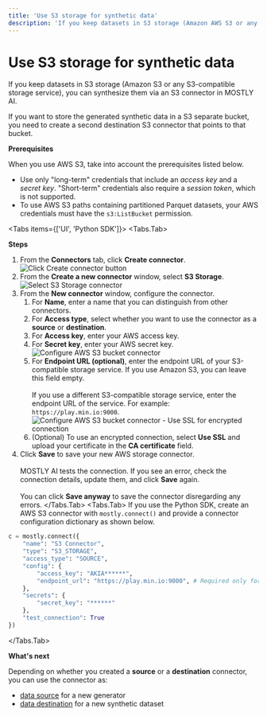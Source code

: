 ```yaml
---
title: 'Use S3 storage for synthetic data'
description: 'If you keep datasets in S3 storage (Amazon AWS S3 or any S3-compatible storage service), you can synthesize them via an S3 connector in MOSTLY AI. If you want to store the generated synthetic data in a separate S3 bucket, you need to create a second destination S3 connector that points to that bucket.'
---
```



# Use S3 storage for synthetic data

If you keep datasets in S3 storage (Amazon S3 or any S3-compatible storage service), you can synthesize them via an S3 connector in MOSTLY AI.

If you want to store the generated synthetic data in a S3 separate bucket, you need to create a second destination S3 connector that points to that bucket.

**Prerequisites**

When you use AWS S3, take into account the prerequisites listed below.

- Use only "long-term" credentials that include an _access key_ and a _secret key_. "Short-term" credentials also require a _session token_, which is not supported.
- To use AWS S3 paths containing partitioned Parquet datasets, your AWS credentials must have the `s3:ListBucket` permission.

<Tabs items={['UI', 'Python SDK']}>
<Tabs.Tab>

**Steps**

1. From the **Connectors** tab, click **Create connector**.
   <Image src="/docimages/connectors/create-connector-01-click.webp" alt="Click Create connector button" width={800} height={500} />
2. From the **Create a new connector** window, select **S3 Storage**.
   <Image src="/docimages/connectors/s3/create-connector-02-select-s3-storage.webp" alt="Select S3 Storage connector" width={800} height={500} />
3. From the **New connector** window, configure the connector.
   1. For **Name**, enter a name that you can distinguish from other connectors.
   2. For **Access type**, select whether you want to use the connector as a **source** or **destination**.
   3. For **Access key**, enter your AWS access key.
   4. For **Secret key**, enter your AWS secret key.
      <Image src="/docimages/connectors/s3/create-connector-03-configure-aws-bucket.webp" alt="Configure AWS S3 bucket connector" width={300} height={500} />
   5. For **Endpoint URL (optional)**, enter the endpoint URL of your S3-compatible storage service.
      <Callout>
        If you use Amazon S3, you can leave this field empty.
        <br />
        <br />
        If you use a different S3-compatible storage service, enter the endpoint URL of the service. For example: `https://play.min.io:9000`.
      </Callout>
      <Image src="/docimages/connectors/s3/create-connector-04-use-ssl.webp" alt="Configure AWS S3 bucket connector - Use SSL for encrypted connection" width={300} height={500} />
   6. (Optional) To use an encrypted connection, select **Use SSL** and upload your certificate in the **CA certificate** field.
4. Click **Save** to save your new AWS storage connector.<br /><br />
   MOSTLY AI tests the connection. If you see an error, check the connection details, update them, and click **Save** again.<br /><br />
   You can click **Save anyway** to save the connector disregarding any errors.
      </Tabs.Tab>
   <Tabs.Tab>
If you use the Python SDK, create an AWS S3 connector with `mostly.connect()` and provide a connector configuration dictionary as shown below.

```python copy filename="python" {3}
c = mostly.connect({
    "name": "S3 Connector",
    "type": "S3_STORAGE",
    "access_type": "SOURCE",
    "config": {
        "access_key": "AKIA******",
        "endpoint_url": "https://play.min.io:9000", # Required only for S3-compatible storage services
    },
    "secrets": {
        "secret_key": "******"
    },
    "test_connection": True
})
```

</Tabs.Tab>
</Tabs>

**What's next**

Depending on whether you created a **source** or a **destination** connector, you can use the connector as:

- [data source](../use/data-source) for a new generator
- [data destination](../use/data-destination) for a new synthetic dataset
